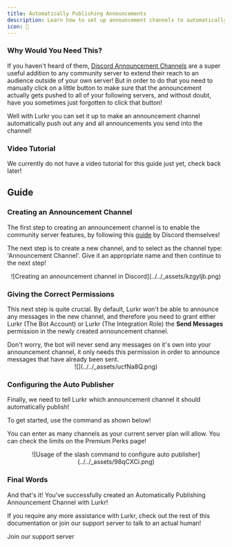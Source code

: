 ```yaml
---
title: Automatically Publishing Announcements
description: Learn how to set up announcement channels to automatically publish themselves!
icon: 📣
---
```



### Why Would You Need This?

If you haven't heard of them,
[Discord Announcement Channels](https://support.discord.com/hc/en-us/articles/360032008192-Announcement-Channels-) are a
super useful addition to any community server to extend their reach to an audience outside of your own server! But in
order to do that you need to manually click on a little button to make sure that the announcement actually gets pushed
to all of your following servers, and without doubt, have you sometimes just forgotten to click that button!

Well with Lurkr you can set it up to make an announcement channel automatically push out any and all announcements you
send into the channel!&#x20;

### Video Tutorial

We currently do not have a video tutorial for this guide just yet, check back later!

## Guide

### Creating an Announcement Channel

The first step to creating an announcement channel is to enable the community server features, by following this
[guide](https://support.discord.com/hc/en-us/articles/360047132851-Enabling-Your-Community-Server) by Discord
themselves!

The next step is to create a new channel, and to select as the channel type: 'Announcement Channel'. Give it an
appropriate name and then continue to the next step!

<center>![Creating an announcement channel in Discord](../../_assets/kzgyljb.png)</center>

### Giving the Correct Permissions

This next step is quite crucial. By default, Lurkr won't be able to announce any messages in the new channel, and
therefore you need to grant either Lurkr (The Bot Account) or Lurkr (The Integration Role) the **Send Messages**
permission in the newly created announcement channel.

<Callout type="info" title="Bot Permissions">
	Don't worry, the bot will never send any messages on it's own into your announcement channel, it only needs this
	permission in order to announce messages that have already been sent.
</Callout>

<center>![](../../_assets/ucfNa8Q.png)</center>

### Configuring the Auto Publisher

Finally, we need to tell Lurkr which announcement channel it should automatically publish!

To get started, use the command as shown below!

You can enter as many channels as your current server plan will allow. You can check the limits on the Premium Perks
page!

<center>![Usage of the slash command to configure auto publisher](../../_assets/98qCXCi.png)</center>

### Final Words

And that's it! You've successfully created an Automatically Publishing Announcement Channel with Lurkr!

If you require any more assistance with Lurkr, check out the rest of this documentation or join our support server to
talk to an actual human!

<Cards>
	<Card href={SUPPORT_SERVER_INVITE} title="💬 Want to chat with an actual human?">
		Join our support server
	</Card>
</Cards>
